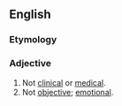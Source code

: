 ==English==

===Etymology===
{{prefix|en|non|clinical}}

===Adjective===
{{en-adj|-}}

# Not [[clinical]] or [[medical]].
# Not [[objective]]; [[emotional]].